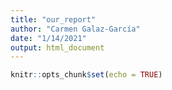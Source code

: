 ```yaml
---
title: "our_report"
author: "Carmen Galaz-García"
date: "1/14/2021"
output: html_document
---
```


```r
knitr::opts_chunk$set(echo = TRUE)
```
